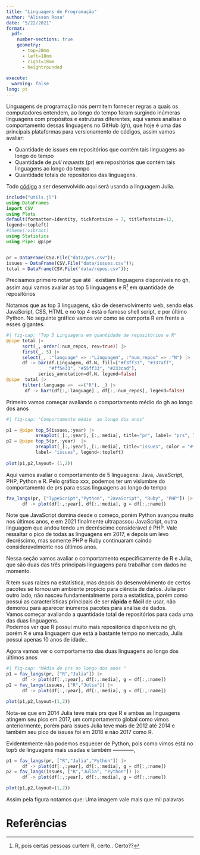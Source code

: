 ```yaml
---
title: "Linguagens de Programação"
author: "Alisson Rosa"
date: "5/22/2021"
format: 
  pdf:
    number-sections: true
    geometry:
      - top=20mm
      - left=18mm
      - right=18mm
      - heightrounded
      
execute:
  warning: false
lang: pt
---
```



\section{Introdução}
Linguagens de programação nós permitem fornecer regras a quais os computadores entendem, ao longo do tempo foram surgindo inúmeras linguagens com propósitos e estruturas diferentes, aqui vamos analisar o comportamento dessas linguagens no GitHub (gh), que hoje é uma das principais plataformas para versionamento de códigos, assim vamos avaliar:

* Quantidade de *issues* em repositórios que contém tais linguagens ao longo do tempo  
* Quantidade de *pull requests* (pr) em repositórios que contém tais linguagens ao longo do tempo
* Quantidade totais de repositórios das linguagens.

Todo [código](https://github.com/AlissonRP/gh_langs/tree/master) a ser desenvolvido  aqui será  usando a linguagem Julia.

```julia
include("utils.jl")
using DataFrames
import CSV
using Plots
default(formatter=identity, tickfontsize = 7, titlefontsize=12,
legend=:topleft)
#theme(:vibrant)
using Statistics
using Pipe: @pipe


pr = DataFrame(CSV.File("data/prs.csv"));
issues = DataFrame(CSV.File("data/issues.csv"));
total = DataFrame(CSV.File("data/repos.csv"));

```
Precisamos primeiro notar que até ` existiam  linguagens disponíveis no gh, assim aqui vamos avaliar as top 5 linguagens e R[^1] em quantidade de repositórios 




[^1]: R, pois certas pessoas curtem R, certo.. Certo??


\begin{table}


\centering
\begin{tabular}[t]{c|c}
\hline
Linguagem & Total de Repositórios\\
\hline
JavaScript & 1100421\\
\hline
CSS & 813443\\
\hline
HTML & 779549\\
\hline
Shell & 638068\\
\hline
Python & 548870\\
\hline
\end{tabular}
\end{table}


Notamos que as top 3 linguagens, são de desenvolvimento web, sendo elas JavaScript, CSS, HTML e no top 4 está o famoso shell script, e por último Python. No seguinte gráfico vamos ver como se comporta R em frente a esses gigantes.

```julia
#| fig-cap: "Top 5 Linguagens em quantidade de repositórios e R"
@pipe total |>
      sort(_, order(:num_repos, rev=true)) |>
      first(_, 5) |>
      select(_, :"language" => :"Linguagem", :"num_repos" => :"N") |>
      df -> bar(df.Linguagem, df.N, fill=["#f3ff33", "#337aff",
                "#ff5e33", "#55ff33", "#233cad"],
            series_annotation=df.N, legend=false)  
@pipe  total |> 
      filter(:language =>  ==("R"), _) |> 
       df -> bar!(df[:,:language] , df[:,:num_repos], legend=false)

```


\section{Análise descritiva}
Primeiro vamos começar avaliando o comportamento médio do gh ao longo dos anos

```julia
#| fig-cap: "Comportamento médio  ao longo dos anos"

p1 = @pipe top_5(issues,:year) |> 
           areaplot(_[:,:year],_[:,:media], title="pr", label= "prs", legend=:topleft)
p2 = @pipe top_5(pr,:year)  |>
           areaplot(_[:,:year],_[:,:media], title="issues", color = "#ff4933", 
           label= "issues", legend=:topleft)
           
plot(p1,p2,layout= (1,2))
```


\section{Linguagens Globalmente}
Aqui vamos avaliar o comportamento de 5 linguagens: Java, JavaScript, PHP, Python e R. Pelo gráfico xxx, podemos ter um vislumbre do comportamento de prs para essas linguagens ao longo do tempo

```julia
fav_langs(pr, ["TypeScript","Python", "JavaScript", "Ruby", "PHP"]) |> 
      df -> plot(df[:,:year], df[:,:media], g = df[:,:name])
```
Note que JavaScript domina desde o começo, porém Python avançou muito nos últimos anos, e em 2021 finalmente ultrapassou JavaScript, outra linguagem que andou tendo um decréscimo considerável é PHP. Vale ressaltar o pico de todas as linguagens em 2017, e depois um levo decréscimo, mas somente PHP e Ruby continuaram caindo consideravelmente nos últimos anos.

\section{Linguagens para Dados}
Nessa seção vamos avaliar o comportamento especificamente de R e Julia, que são duas das três principais linguagens para trabalhar com dados no momento.

\subsection{Breve Introdução}
R tem suas raízes na estatística, mas depois do desenvolvimento de certos pacotes se tornou um ambiente propicio para ciência de dados. Julia por outro lado, não nasceu fundamentalmente para a estatística, porém como possui as características principais de  ser **rápida** e **fácil** de usar, não demorou para aparecer inúmeros pacotes para análise de dados.  
Vamos começar avaliando a quantidade total de repositórios para cada uma das duas linguagens.  
Podemos ver que R possuí muito mais repositórios disponíveis no gh, porém R é uma linguagem que está a bastante tempo no mercado, Julia possui apenas 10 anos de idade..



Agora vamos ver o comportamento das duas linguagens ao longo dos últimos anos

```julia
#| fig-cap: "Média de prs ao longo dos anos "
p1 = fav_langs(pr, ["R","Julia"]) |> 
      df -> plot(df[:,:year], df[:,:media], g = df[:,:name])
p2 = fav_langs(issues, ["R","Julia"]) |> 
      df -> plot(df[:,:year], df[:,:media], g = df[:,:name])

plot(p1,p2,layout=(1,2))

```

Nota-se que em 2014 Julia teve mais prs que R e ambas as linguagens atingem seu pico em 2017, um comportamento global como vimos anteriormente, porém para issues Julia teve mais de 2012 até 2014 e também seu pico de issues foi em 2016 e não 2017 como R.

\subsection{Python entra no game}
Evidentemente não podemos esquecer de Python, pois como vimos está no top5 de linguagens mais usadas e também ------------,

```julia
p1 = fav_langs(pr, ["R","Julia","Python"]) |> 
      df -> plot(df[:,:year], df[:,:media], g = df[:,:name])
p2 = fav_langs(issues, ["R","Julia", "Python"]) |> 
      df -> plot(df[:,:year], df[:,:media], g = df[:,:name])

plot(p1,p2,layout=(1,2))

```

Assim pela figura notamos que: Uma imagem vale mais que mil palavras

\section{Conclusão momentânea}

# Referências


